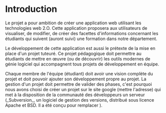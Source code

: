 = Introduction =

Le projet a pour ambition de créer une application web utilisant les technologies web 2.O. Cette application proposera aux utilisateurs de visualiser, de modifier, de créer des facettes d'informations concernant les étudiants qui suivent (auront suivi) une formation dans notre département.

Le développement de cette application est aussi le prétexte de la mise en place d'un projet tuteuré. Ce projet pédagogique doit permettre au étudiants de mettre en œuvre (ou de découvrir) les outils modernes de génie logiciel qui accompagnent tous projets de développement en équipe.

Chaque membre de l'équipe (étudiant) doit avoir une vision complète du projet et doit pouvoir ajouter son développement propre au projet. La gestion d'un projet doit permettre de valider des phases, c'est pourquoi nous avons choisi de créer un projet sur le site google (mettre l'adresse) qui met à la disposition de la communauté des développeurs un serveur {{{SVN}}} (_Subversion_, un logiciel de gestion des versions, distribué sous licence Apache et BSD. Il a été conçu pour remplacer {{{CVS}}}).
